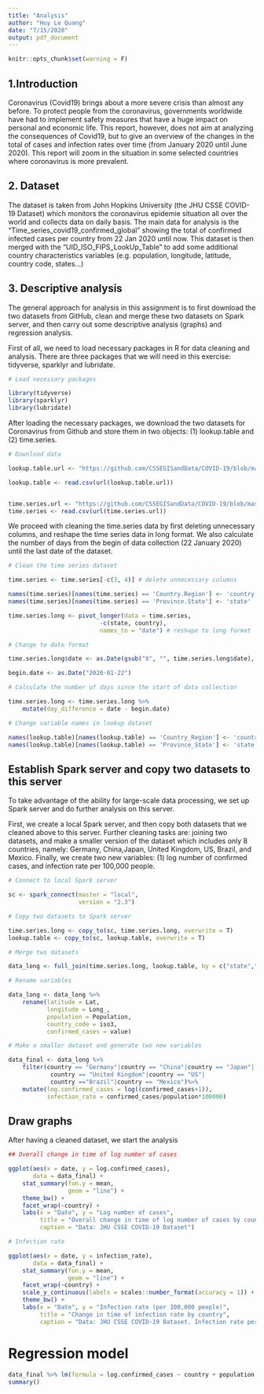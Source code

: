 ```yaml
---
title: "Analysis"
author: "Huy Le Quang"
date: "7/15/2020"
output: pdf_document
---
```


```r
knitr::opts_chunk$set(warning = F)
```

## 1.Introduction

Coronavirus (Covid19) brings about a more severe crisis than almost any before. To protect people from the coronavirus, governments worldwide have had to implement safety measures that have a huge impact on personal and economic life. This report, however, does not aim at analyzing the consequences of Covid19, but to give an overview of the changes in the total of cases and infection rates over time (from January 2020 until June 2020). This report will zoom in the situation in some selected countries where coronavirus is more prevalent.

## 2. Dataset

The dataset is taken from John Hopkins University (the JHU CSSE COVID-19 Dataset) which monitors the coronavirus epidemie situation all over the world and collects data on daily basis. The main data for analysis is the "Time_series_covid19_confirmed_global" showing the total of confirmed infected cases per country from 22 Jan 2020 until now. This dataset is then merged with the “UID_ISO_FIPS_LookUp_Table” to add some additional country characteristics variables (e.g. population, longitude, latitude, country code, states...)


## 3. Descriptive analysis

The general approach for analysis in this assignment is to first download the two datasets from GitHub, clean and merge these two datasets on Spark server, and then carry out some descriptive analysis (graphs) and regression analysis.

First of all, we need to load necessary packages in R for data cleaning and analysis. There are three packages that we will need in this exercise: tidyverse, sparklyr and lubridate.

```r

# Load necessary packages

library(tidyverse)
library(sparklyr)
library(lubridate)

```

After loading the necessary packages, we download the two datasets for Coronavirus from Github and store them in two objects: (1) lookup.table and (2) time.series.

```r

# Download data

lookup.table.url <- "https://github.com/CSSEGISandData/COVID-19/blob/master/csse_covid_19_data/UID_ISO_FIPS_LookUp_Table.csv?raw=true"

lookup.table <- read.csv(url(lookup.table.url))


time.series.url <- "https://github.com/CSSEGISandData/COVID-19/blob/master/csse_covid_19_data/csse_covid_19_time_series/time_series_covid19_confirmed_global.csv?raw=true"
time.series <- read.csv(url(time.series.url))

```

We proceed with cleaning the time.series data by first deleting unnecessary columns, and reshape the time series data in long format. We also calculate the number of days from the begin of data collection (22 January 2020) until the last date of the dataset.

```r

# Clean the time series dataset

time.series <- time.series[-c(3, 4)] # delete unnecessary columns

names(time.series)[names(time.series) == 'Country.Region'] <- 'country'
names(time.series)[names(time.series) == 'Province.State'] <- 'state'

time.series.long <- pivot_longer(data = time.series,
                          -c(state, country),
                          names_to = "date") # reshape to long format

# Change to date format

time.series.long$date <- as.Date(gsub("X", "", time.series.long$date), "%m.%d.%y") 

begin.date <- as.Date("2020-01-22")

# Calculate the number of days since the start of data collection

time.series.long <- time.series.long %>% 
    mutate(day_difference = date - begin.date)

# Change variable names in lookup dataset

names(lookup.table)[names(lookup.table) == 'Country_Region'] <- 'country'
names(lookup.table)[names(lookup.table) == 'Province_State'] <- 'state'

```

## Establish Spark server and copy two datasets to this server

To take advantage of the ability for large-scale data processing, we set up Spark server and do further analysis on this server.

First, we create a local Spark server, and then copy both datasets that we cleaned above to this server. Further cleaning tasks are: joining two datasets, and make a smaller version of the dataset which includes only 8 countries, namely: Germany, China,Japan, United Kingdom, US, Brazil, and Mexico. Finally, we create two new variables: (1) log number of confirmed cases, and infection rate per 100,000 people.

```r

# Connect to local Spark server

sc <- spark_connect(master = "local", 
                    version = "2.3")

# Copy two datasets to Spark server

time.series.long <- copy_to(sc, time.series.long, overwrite = T)
lookup.table <- copy_to(sc, lookup.table, overwrite = T)

# Merge two datasets

data_long <- full_join(time.series.long, lookup.table, by = c("state","country"))

# Rename variables

data_long <- data_long %>% 
    rename(latitude = Lat,
           longitude = Long_,
           population = Population,
           country_code = iso3,
           confirmed_cases = value)

# Make a smaller dataset and generate two new variables

data_final <- data_long %>% 
    filter(country == "Germany"|country == "China"|country == "Japan"|
            country == "United Kingdom"|country == "US"|
            country =="Brazil"|country == "Mexico")%>%
    mutate(log.confirmed_cases = log((confirmed_cases+1)),
           infection_rate = confirmed_cases/population*100000)


```

## Draw graphs

After having a cleaned dataset, we start the analysis

```r

## Overall change in time of log number of cases

ggplot(aes(x = date, y = log.confirmed_cases),
       data = data_final) +
    stat_summary(fun.y = mean,
                 geom = "line") + 
    theme_bw() +
    facet_wrap(~country) +
    labs(x = "Date", y = "Log number of cases",
         title = "Overall change in time of log number of cases by country",
         caption = "Data: JHU CSSE COVID-19 Dataset")

# Infection rate

ggplot(aes(x = date, y = infection_rate),
       data = data_final) +
    stat_summary(fun.y = mean,
                 geom = "line") +
    facet_wrap(~country) +
    scale_y_continuous(labels = scales::number_format(accuracy = 1)) +
    theme_bw() +
    labs(x = "Date", y = "Infection rate (per 100,000 people)",
         title = "Change in time of infection rate by country",
         caption = "Data: JHU CSSE COVID-19 Dataset. Infection rate per 100,000 people")

```

# Regression model

```r

data_final %>% lm(formula = log.confirmed_cases ~ country + population + day_difference) %>% 
summary()

```

